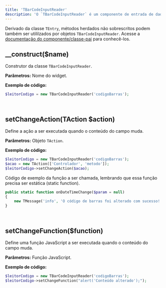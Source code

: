 ```yaml
---
title: 'TBarCodeInputReader'
description: 'O `TBarCodeInputReader` é um componente de entrada de dados para leitura de códigos de barras.'
---
```



<DerivationDescription extendedClass="TEntry" class="TBarCodeInputReader" folder="entrada-de-dados" file="tentry" />

Derivado da classe `TEntry`, métodos herdados não sobrescritos podem também ser utililzados por objetos `TBarCodeInputReader`. Acesse a [documentação do componente/classe-pai](entrada-de-dados/tentry) para conhecê-los.

## __construct($name)
Construtor da classe `TBarCodeInputReader`.

**Parâmetros:**
<ResponseField name="$name" type="mixed" required>Nome do widget.</ResponseField>

**Exemplo de código:**
```php
$leitorCodigo = new TBarCodeInputReader('codigoBarras');
```

<br/>

## setChangeAction(TAction $action)
Define a ação a ser executada quando o conteúdo do campo muda.

**Parâmetros:**
<ResponseField name="$action" type="TAction" required>Objeto `TAction`.</ResponseField>

**Exemplo de código:**
```php
$leitorCodigo = new TBarCodeInputReader('codigoBarras');
$acao = new TAction(['Controlador', 'metodo']);
$leitorCodigo->setChangeAction($acao);
```
Código de exemplo da função a ser chamada, lembrando que essa função precisa ser estática (static function).

```php
public static function onDateTimeChange($param = null)
{
    new TMessage('info', 'O código de barras foi alterado com sucesso!');
}
```

<br/>

## setChangeFunction($function)
Define uma função JavaScript a ser executada quando o conteúdo do campo muda.

**Parâmetros:**
<ResponseField name="$function" type="mixed" required>Função JavaScript.</ResponseField>

**Exemplo de código:**
```php
$leitorCodigo = new TBarCodeInputReader('codigoBarras');
$leitorCodigo->setChangeFunction("alert('Conteúdo alterado');");
```